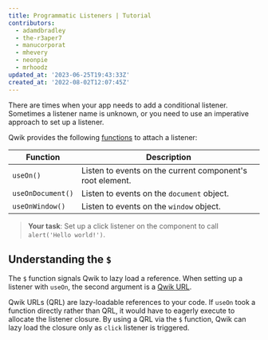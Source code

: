 ```yaml
---
title: Programmatic Listeners | Tutorial
contributors:
  - adamdbradley
  - the-r3aper7
  - manucorporat
  - mhevery
  - neonpie
  - mrhoodz
updated_at: '2023-06-25T19:43:33Z'
created_at: '2022-08-02T12:07:45Z'
---
```


There are times when your app needs to add a conditional listener. Sometimes a listener name is unknown, or you need to use an imperative approach to set up a listener.

Qwik provides the following [functions](https://qwik.dev/docs/components/events/#useonwindowdocument-hook) to attach a listener:

| Function          | Description                                               |
| ----------------- | --------------------------------------------------------- |
| `useOn()`         | Listen to events on the current component's root element. |
| `useOnDocument()` | Listen to events on the `document` object.                |
| `useOnWindow()`   | Listen to events on the `window` object.                  |

> **Your task**: Set up a click listener on the component to call `alert('Hello world!')`.

## Understanding the `$`

The `$` function signals Qwik to lazy load a reference. When setting up a listener with `useOn`, the second argument is a [Qwik URL](../../../docs/(qwik)/advanced/qrl/index.mdx).

Qwik URLs (QRL) are lazy-loadable references to your code. If `useOn` took a function directly rather than QRL, it would have to eagerly execute to allocate the listener closure. By using a QRL via the `$` function, Qwik can lazy load the closure only as `click` listener is triggered.
